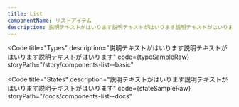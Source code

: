 ```yaml
---
title: List
componentName: リストアイテム
description: 説明テキストがはいります説明テキストがはいります説明テキストがはいります説明テキストがはいります説明テキストがはいります説明テキストがはいります説明テキストがはいります説明テキストがはいります
---
```



<Code
  title="Types"
  description="説明テキストがはいります説明テキストがはいります説明テキストがはいります"
  code={typeSampleRaw}
  storyPath="/story/components-list--basic"
>
  <TypeSample client:load />
</Code>

<Code
  title="States"
  description="説明テキストがはいります説明テキストがはいります説明テキストがはいります"
  code={stateSampleRaw}
  storyPath="/docs/components-list--docs"
>
  <StateSample client:load />
</Code>
